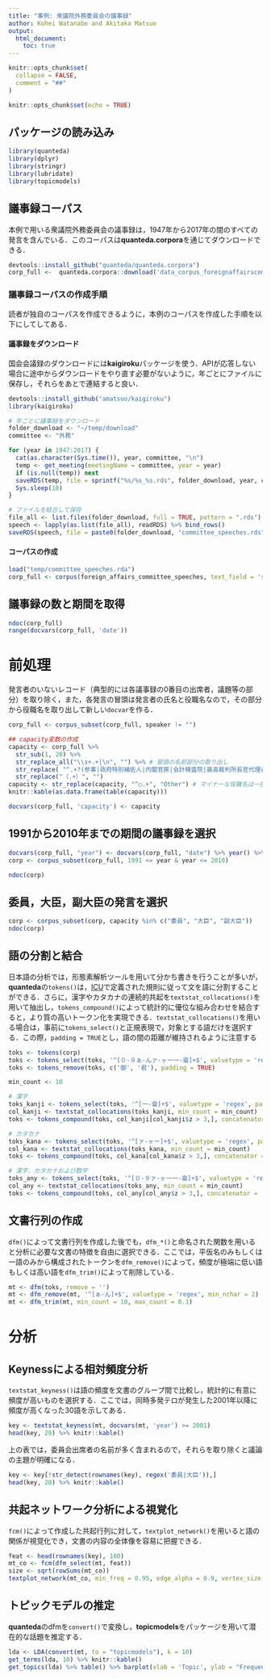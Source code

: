 ```yaml
---
title: "事例: 衆議院外務委員会の議事録"
author: Kohei Watanabe and Akitaka Matsuo
output: 
  html_document:
    toc: true
---
```


```r
knitr::opts_chunk$set(
  collapse = FALSE,
  comment = "##"
)
```


```r
knitr::opts_chunk$set(echo = TRUE)
```

## パッケージの読み込み
```r
library(quanteda)
library(dplyr)
library(stringr)
library(lubridate)
library(topicmodels)
```

## 議事録コーパス

本例で用いる衆議院外務委員会の議事録は，1947年から2017年の間のすべての発言を含んでいる．このコーパスは**quanteda.corpora**を通じてダウンロードできる．

```r
devtools::install_github("quanteda/quanteda.corpora")
corp_full <-  quanteda.corpora::download('data_corpus_foreignaffairscommittee')
```

### 議事録コーパスの作成手順

読者が独自のコーパスを作成できるように，本例のコーパスを作成した手順を以下にしてしてある．

#### 議事録をダウンロード

国会会議録のダウンロードには**kaigiroku**パッケージを使う．APIが応答しない場合に途中からダウンロードをやり直す必要がないように，年ごとにファイルに保存し，それらをあとで連結すると良い．

```r
devtools::install_github("amatsuo/kaigiroku")
library(kaigiroku)

# 年ごとに議事録をダウンロード
folder_download <- "~/temp/download"
committee <- "外務"

for (year in 1947:2017) {
  cat(as.character(Sys.time()), year, committee, "\n")
  temp <- get_meeting(meetingName = committee, year = year)
  if (is.null(temp)) next
  saveRDS(temp, file = sprintf("%s/%s_%s.rds", folder_download, year, committee))
  Sys.sleep(10)
}

# ファイルを結合して保存
file_all <- list.files(folder_download, full = TRUE, pattern = ".rds")
speech <- lapply(as.list(file_all), readRDS) %>% bind_rows()
saveRDS(speech, file = paste0(folder_download, "committee_speeches.rds"))
```

#### コーパスの作成
```r
load("temp/committee_speeches.rda")
corp_full <- corpus(foreign_affairs_committee_speeches, text_field = 'speech')

```

## 議事録の数と期間を取得
```r
ndoc(corp_full)
range(docvars(corp_full, 'date'))
```

# 前処理
発言者のいないレコード（典型的には各議事録の0番目の出席者，議題等の部分）を取り除く，また，各発言の冒頭は発言者の氏名と役職名なので，その部分から役職名を取り出して新しい`docvar`を作る．

```r
corp_full <- corpus_subset(corp_full, speaker != "")

## capacity変数の作成
capacity <- corp_full %>%
  str_sub(1, 20) %>%
  str_replace_all("\\s+.+|\n", "") %>% # 冒頭の名前部分の取り出し
  str_replace( "^.+?(参事|政府特別補佐人|内閣官房|会計検査院|最高裁判所長官代理者|主査|議員|副?大臣|副?議長|委員|参考人|分科員|公述人|君(（.+）)?$)", "\\1") %>% # 冒頭の○から，名前部分までを消去
  str_replace("（.+）", "")
capacity <- str_replace(capacity, "^○.+", "Other") # マイナーな役職名は一括して"Other"に
knitr::kable(as.data.frame(table(capacity)))

docvars(corp_full, 'capacity') <- capacity
```

## 1991から2010年までの期間の議事録を選択
```r
docvars(corp_full, "year") <- docvars(corp_full, "date") %>% year() %>% as.numeric()
corp <- corpus_subset(corp_full, 1991 <= year & year <= 2010)

ndoc(corp)
```

## 委員，大臣，副大臣の発言を選択
```r
corp <- corpus_subset(corp, capacity %in% c("委員", "大臣", "副大臣"))
ndoc(corp)
```


## 語の分割と結合
日本語の分析では，形態素解析ツールを用いて分かち書きを行うことが多いが，**quanteda**の`tokens()`は，[ICU](http://site.icu-project.org/)で定義された規則に従って文を語に分割することができる．さらに，漢字やカタカナの連続的共起を`textstat_collocations()`を用いて抽出し，`tokens_compound()`によって統計的に優位な組み合わせを結合すると，より質の高いトークン化を実現できる．`textstat_collocations()`を用いる場合は，事前に`tokens_select()`と正規表現で，対象とする語だけを選択する．この際，`padding = TRUE`とし，語の間の距離が維持されるように注意する

```r
toks <- tokens(corp)
toks <- tokens_select(toks, '^[０-９ぁ-んァ-ヶー一-龠]+$', valuetype = 'regex', padding = TRUE)
toks <- tokens_remove(toks, c('御', '君'), padding = TRUE)

min_count <- 10

# 漢字
toks_kanji <- tokens_select(toks, '^[一-龠]+$', valuetype = 'regex', padding = TRUE)
col_kanji <- textstat_collocations(toks_kanji, min_count = min_count)
toks <- tokens_compound(toks, col_kanji[col_kanji$z > 3,], concatenator = '')

# カタカナ
toks_kana <- tokens_select(toks, '^[ァ-ヶー]+$', valuetype = 'regex', padding = TRUE)
col_kana <- textstat_collocations(toks_kana, min_count = min_count)
toks <- tokens_compound(toks, col_kana[col_kana$z > 3,], concatenator = '')

# 漢字，カタカナおよび数字
toks_any <- tokens_select(toks, '^[０-９ァ-ヶー一-龠]+$', valuetype = 'regex', padding = TRUE)
col_any <- textstat_collocations(toks_any, min_count = min_count)
toks <- tokens_compound(toks, col_any[col_any$z > 3,], concatenator = '')
```

## 文書行列の作成
`dfm()`によって文書行列を作成した後でも，`dfm_*()`と命名された関数を用いると分析に必要な文書の特徴を自由に選択できる．ここでは，平仮名のみもしくは一語のみから構成されたトークンを`dfm_remove()`によって，頻度が極端に低い語もしくは高い語を`dfm_trim()`によって削除している．

```r
mt <- dfm(toks, remove = '')
mt <- dfm_remove(mt, '^[ぁ-ん]+$', valuetype = 'regex', min_nchar = 2)
mt <- dfm_trim(mt, min_count = 10, max_count = 0.1)
```

# 分析

## Keynessによる相対頻度分析

`textstat_keyness()`は語の頻度を文書のグループ間で比較し，統計的に有意に頻度が高いものを選択する．ここでは，同時多発テロが発生した2001年以降に頻度が高くなった30語を示してある．

```r
key <- textstat_keyness(mt, docvars(mt, 'year') >= 2001)
head(key, 20) %>% knitr::kable()
```

上の表では，委員会出席者の名前が多く含まれるので，それらを取り除くと議論の主題が明確になる．

```r
key <- key[!str_detect(rownames(key), regex('委員|大臣')),]
head(key, 20) %>% knitr::kable()
```


## 共起ネットワーク分析による視覚化

`fcm()`によって作成した共起行列に対して，`textplot_network()`を用いると語の関係が視覚化でき，文書の内容の全体像を容易に把握できる．
```r
feat <- head(rownames(key), 100)
mt_co <- fcm(dfm_select(mt, feat))
size <- sqrt(rowSums(mt_co))
textplot_network(mt_co, min_freq = 0.95, edge_alpha = 0.9, vertex_size = size / max(size) * 3)
```

## トピックモデルの推定

**quanteda**のdfmを`convert()`で変換し，**topicmodels**をパッケージを用いて潜在的な話題を推定する．
```r
lda <- LDA(convert(mt, to = "topicmodels"), k = 10)
get_terms(lda, 10) %>% knitr::kable()
get_topics(lda) %>% table() %>% barplot(xlab = 'Topic', ylab = "Frequency") 
```
